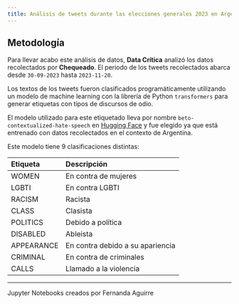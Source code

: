 ```yaml
---
title: Análisis de tweets durante las elecciones generales 2023 en Argentina
---
```


## Metodología

Para llevar acabo este análisis de datos, **Data Crítica** analizó los datos recolectados por **Chequeado**. El periodo de los tweets recolectados abarca desde `30-09-2023` hasta `2023-11-20`.

Los textos de los tweets fueron clasificados programáticamente utilizando un modelo de machine learning con la librería de Python `transformers` para generar etiquetas con tipos de discursos de odio.

El modelo utilizado para este etiquetado lleva por nombre `beto-contextualized-hate-speech` en [Hugging Face](https://huggingface.co/piuba-bigdata/beto-contextualized-hate-speech) y fue elegido ya que está entrenado con datos recolectados en el contexto de Argentina.

Este modelo tiene 9 clasificaciones distintas:

| Etiqueta | Descripción |
|:---------|:------------|
| WOMEN | En contra de mujeres |
| LGBTI | En contra LGBTI |
| RACISM | Racista |
| CLASS | Clasista |
| POLITICS | Debido a política |
| DISABLED | Ableista |
| APPEARANCE | En contra debido a su apariencia |
| CRIMINAL | En contra de criminales |
| CALLS | Llamado a la violencia |

---

Jupyter Notebooks creados por Fernanda Aguirre